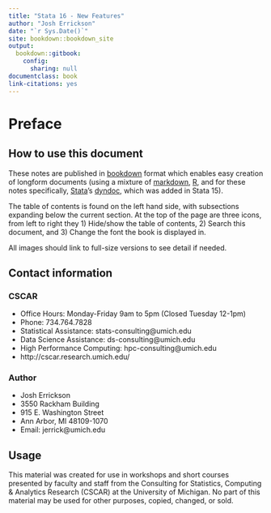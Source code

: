 ```yaml
---
title: "Stata 16 - New Features"
author: "Josh Errickson"
date: "`r Sys.Date()`"
site: bookdown::bookdown_site
output:
  bookdown::gitbook:
    config:
      sharing: null
documentclass: book
link-citations: yes
---
```


# Preface

## How to use this document

These notes are published in [bookdown](https://bookdown.org/) format which enables easy creation of longform documents (using a mixture of
[markdown](https://daringfireball.net/projects/markdown/), [R](https://www.r-project.org/), and for these notes specifically,
[Stata](http://www.stata.com/)'s [dyndoc](http://www.stata.com/manuals/pdyndoc.pdf), which was added in Stata 15).

The table of contents is found on the left hand side, with subsections expanding below the current section. At the top of the page are three icons,
from left to right they 1) Hide/show the table of contents, 2) Search this document, and 3) Change the font the book is displayed in.

All images should link to full-size versions to see detail if needed.

## Contact information

### CSCAR

- Office Hours: Monday-Friday 9am to 5pm (Closed Tuesday 12-1pm)
- Phone: 734.764.7828
- Statistical Assistance: stats-consulting@umich.edu
- Data Science Assistance: ds-consulting@umich.edu
- High Performance Computing: hpc-consulting@umich.edu
- http://cscar.research.umich.edu/

### Author

- Josh Errickson
- 3550 Rackham Building
- 915 E. Washington Street
- Ann Arbor, MI 48109-1070
- Email: jerrick@umich.edu

## Usage

This material was created for use in workshops and short courses presented by faculty and staff from the Consulting for Statistics, Computing \&
Analytics Research (CSCAR) at the University of Michigan. No part of this material may be used for other purposes, copied, changed, or sold.
